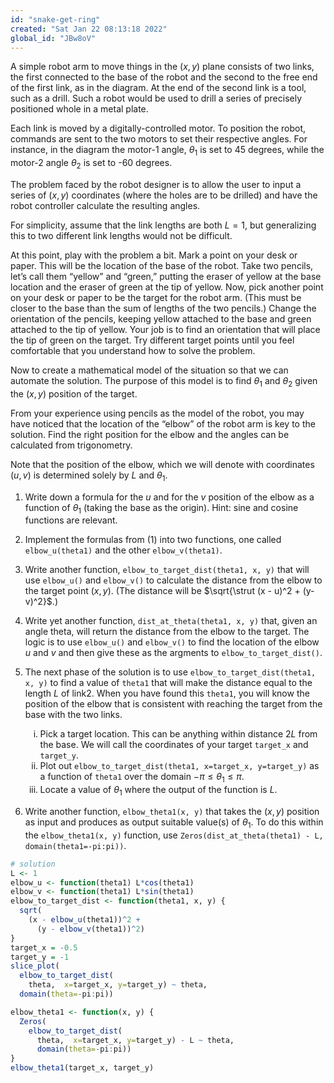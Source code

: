 ```yaml
---
id: "snake-get-ring"
created: "Sat Jan 22 08:13:18 2022"
global_id: "JBw8oV"
---
```


A simple robot arm to move things in the $(x,y)$ plane consists of two links, the first connected to the base of the robot and the second to the free end of the first link, as in the diagram. At the end of the second link is a tool, such as a drill. Such a robot would be used to drill a series of precisely positioned whole in a metal plate.

Each link is moved by a digitally-controlled motor. To position the robot, commands are sent to the two motors to set their respective angles. For instance, in the diagram the motor-1 angle, $\theta_1$ is set to 45 degrees, while the motor-2 angle $\theta_2$ is set to -60 degrees. 

The problem faced by the robot designer is to allow the user to input a series of $(x,y)$ coordinates (where the holes are to be drilled) and have the robot controller calculate the resulting angles. 

For simplicity, assume that the link lengths are both $L = 1$, but generalizing this to two different link lengths would not be difficult.

At this point, play with the problem a bit. Mark a point on your desk or paper. This will be the location of the base of the robot. Take two pencils, let's call them "yellow" and "green," putting the eraser of yellow at the base location and the eraser of green at the tip of yellow. Now, pick another point on your desk or paper to be the target for the robot arm. (This must be closer to the base than the sum of lengths of the two pencils.)  Change the orientation of the pencils, keeping yellow attached to the base and green attached to the tip of yellow. Your job is to find an orientation that will place the tip of green on the target. Try different target points until you feel comfortable that you understand how to solve the problem.

Now to create a mathematical model of the situation so that we can automate the solution. The purpose of this model is to find $\theta_1$ and $\theta_2$ given the $(x, y)$ position of the target.

From your experience using pencils as the model of the robot, you may have noticed that the location of the "elbow" of the robot arm is key to the solution. Find the right position for the elbow and the angles can be calculated from trigonometry. 

Note that the position of the elbow, which we will denote with coordinates $(u, v)$ is determined solely by $L$ and $\theta_1$.

1. Write down a formula for the $u$ and for the $v$ position of the elbow as a function of $\theta_1$ (taking the base as the origin). Hint: sine and cosine functions are relevant.

2. Implement the formulas from (1) into two functions, one called `elbow_u(theta1)` and the other `elbow_v(theta1)`. 

3. Write another function, `elbow_to_target_dist(theta1, x, y)` that will use `elbow_u()` and `elbow_v()` to calculate the distance from the elbow to the target point $(x, y)$.  (The distance will be $\sqrt{\strut (x - u)^2 + (y-v)^2}$.)

4. Write yet another function, `dist_at_theta(theta1, x, y)` that, given an angle theta, will return the distance from the elbow to the target. The logic is to use `elbow_u()` and `elbow_v()` to find the location of the elbow $u$ and $v$ and then give these as the argments to `elbow_to_target_dist()`.

5. The next phase of the solution is to use `elbow_to_target_dist(theta1, x, y)` to find a value of `theta1` that will make the distance equal to the length $L$ of link2. When you have found this `theta1`, you will know the position of the elbow that is consistent with reaching the target from the base with the two links.
    i. Pick a target location. This can be anything within distance $2L$ from the base. We will call the coordinates of your target `target_x` and `target_y`.
    i. Plot out `elbow_to_target_dist(theta1, x=target_x, y=target_y)` as a function of `theta1` over the domain $-\pi \leq \theta_1 \leq  \pi$.
    ii. Locate a value of $\theta_1$ where the output of the function is $L$.
    
6. Write another function, `elbow_theta1(x, y)` that takes the $(x, y)$ position as input and produces as output suitable value(s) of $\theta_1$. To do this  within the `elbow_theta1(x, y)` function, use `Zeros(dist_at_theta(theta1) - L, domain(theta1=-pi:pi))`.

```r
# solution
L <- 1
elbow_u <- function(theta1) L*cos(theta1)
elbow_v <- function(theta1) L*sin(theta1)
elbow_to_target_dist <- function(theta1, x, y) {
  sqrt( 
    (x - elbow_u(theta1))^2 + 
      (y - elbow_v(theta1))^2)
}
target_x = -0.5
target_y = -1
slice_plot(
  elbow_to_target_dist(
    theta,  x=target_x, y=target_y) ~ theta,
  domain(theta=-pi:pi))

elbow_theta1 <- function(x, y) {
  Zeros(
    elbow_to_target_dist(
      theta,  x=target_x, y=target_y) - L ~ theta,
      domain(theta=-pi:pi))
}
elbow_theta1(target_x, target_y)
```

